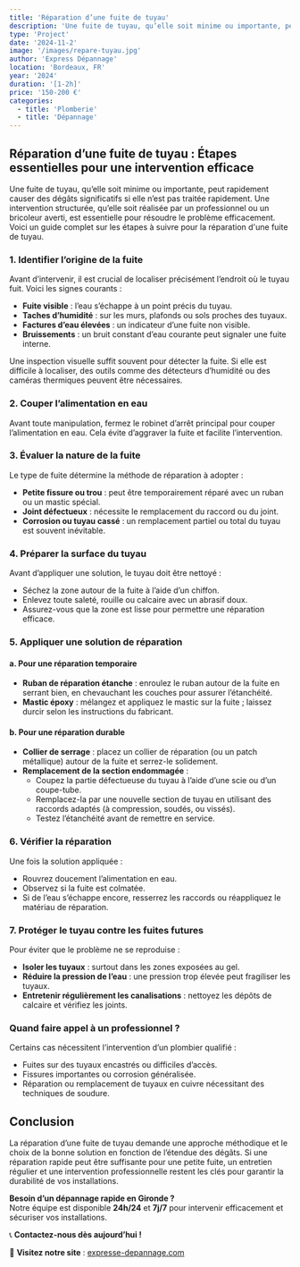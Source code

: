 ```yaml
---
title: 'Réparation d’une fuite de tuyau'
description: 'Une fuite de tuyau, qu’elle soit minime ou importante, peut rapidement causer des dégâts significatifs si elle n’est pas traitée rapidement. Une intervention structurée, qu’elle soit réalisée par un professionnel'
type: 'Project'
date: '2024-11-2'
image: '/images/repare-tuyau.jpg'
author: 'Express Dépannage'
location: 'Bordeaux, FR'
year: '2024'
duration: '[1-2h]'
price: '150-200 €'
categories:
  - title: 'Plomberie'
  - title: 'Dépannage'
---
```


## Réparation d’une fuite de tuyau : Étapes essentielles pour une intervention efficace

Une fuite de tuyau, qu’elle soit minime ou importante, peut rapidement causer des dégâts significatifs si elle n’est pas traitée rapidement. Une intervention structurée, qu’elle soit réalisée par un professionnel ou un bricoleur averti, est essentielle pour résoudre le problème efficacement. Voici un guide complet sur les étapes à suivre pour la réparation d'une fuite de tuyau.

### 1. Identifier l’origine de la fuite

Avant d’intervenir, il est crucial de localiser précisément l’endroit où le tuyau fuit. Voici les signes courants :

- **Fuite visible** : l’eau s’échappe à un point précis du tuyau.
- **Taches d’humidité** : sur les murs, plafonds ou sols proches des tuyaux.
- **Factures d’eau élevées** : un indicateur d’une fuite non visible.
- **Bruissements** : un bruit constant d’eau courante peut signaler une fuite interne.

Une inspection visuelle suffit souvent pour détecter la fuite. Si elle est difficile à localiser, des outils comme des détecteurs d’humidité ou des caméras thermiques peuvent être nécessaires.

### 2. Couper l’alimentation en eau

Avant toute manipulation, fermez le robinet d’arrêt principal pour couper l’alimentation en eau. Cela évite d’aggraver la fuite et facilite l’intervention.

### 3. Évaluer la nature de la fuite

Le type de fuite détermine la méthode de réparation à adopter :

- **Petite fissure ou trou** : peut être temporairement réparé avec un ruban ou un mastic spécial.
- **Joint défectueux** : nécessite le remplacement du raccord ou du joint.
- **Corrosion ou tuyau cassé** : un remplacement partiel ou total du tuyau est souvent inévitable.

### 4. Préparer la surface du tuyau

Avant d’appliquer une solution, le tuyau doit être nettoyé :

- Séchez la zone autour de la fuite à l’aide d’un chiffon.
- Enlevez toute saleté, rouille ou calcaire avec un abrasif doux.
- Assurez-vous que la zone est lisse pour permettre une réparation efficace.

### 5. Appliquer une solution de réparation

#### a. Pour une réparation temporaire

- **Ruban de réparation étanche** : enroulez le ruban autour de la fuite en serrant bien, en chevauchant les couches pour assurer l’étanchéité.
- **Mastic époxy** : mélangez et appliquez le mastic sur la fuite ; laissez durcir selon les instructions du fabricant.

#### b. Pour une réparation durable

- **Collier de serrage** : placez un collier de réparation (ou un patch métallique) autour de la fuite et serrez-le solidement.
- **Remplacement de la section endommagée** :
  - Coupez la partie défectueuse du tuyau à l’aide d’une scie ou d’un coupe-tube.
  - Remplacez-la par une nouvelle section de tuyau en utilisant des raccords adaptés (à compression, soudés, ou vissés).
  - Testez l’étanchéité avant de remettre en service.

### 6. Vérifier la réparation

Une fois la solution appliquée :

- Rouvrez doucement l’alimentation en eau.
- Observez si la fuite est colmatée.
- Si de l’eau s’échappe encore, resserrez les raccords ou réappliquez le matériau de réparation.

### 7. Protéger le tuyau contre les fuites futures

Pour éviter que le problème ne se reproduise :

- **Isoler les tuyaux** : surtout dans les zones exposées au gel.
- **Réduire la pression de l’eau** : une pression trop élevée peut fragiliser les tuyaux.
- **Entretenir régulièrement les canalisations** : nettoyez les dépôts de calcaire et vérifiez les joints.

### Quand faire appel à un professionnel ?

Certains cas nécessitent l’intervention d’un plombier qualifié :

- Fuites sur des tuyaux encastrés ou difficiles d’accès.
- Fissures importantes ou corrosion généralisée.
- Réparation ou remplacement de tuyaux en cuivre nécessitant des techniques de soudure.

## Conclusion

La réparation d’une fuite de tuyau demande une approche méthodique et le choix de la bonne solution en fonction de l’étendue des dégâts. Si une réparation rapide peut être suffisante pour une petite fuite, un entretien régulier et une intervention professionnelle restent les clés pour garantir la durabilité de vos installations.

**Besoin d’un dépannage rapide en Gironde ?**  
Notre équipe est disponible **24h/24** et **7j/7** pour intervenir efficacement et sécuriser vos installations.  

📞 **Contactez-nous dès aujourd’hui !**  

🔗 **Visitez notre site** : [expresse-depannage.com](https://express-depannage-plomberie.vercel.app)  

